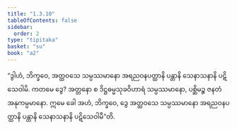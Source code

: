 ```yaml
---
title: "1.3.10"
tableOfContents: false
sidebar:
  order: 2
type: "tipitaka"
basket: "su"
book: "a2"
---
```



<DynamicBreadcrumb />

<Division number="31" book="a2">

<Paragraph number="67" book="a2">
“ဒွါဟံ, ဘိက္ခဝေ, အတ္ထဝသေ သမ္ပဿမာနော အရညဝနပတ္ထာနိ ပန္တာနိ သေနာသနာနိ ပဋိသေဝါမိ. ကတမေ ဒွေ? အတ္တနော စ ဒိဋ္ဌဓမ္မသုခဝိဟာရံ သမ္ပဿမာနော, ပစ္ဆိမဉ္စ ဇနတံ အနုကမ္ပမာနော. ဣမေ ခေါ အဟံ, ဘိက္ခဝေ, ဒွေ အတ္ထဝသေ သမ္ပဿမာနော အရညဝနပတ္ထာနိ ပန္တာနိ သေနာသနာနိ ပဋိသေဝါမီ”တိ.
</Paragraph>
</Division>